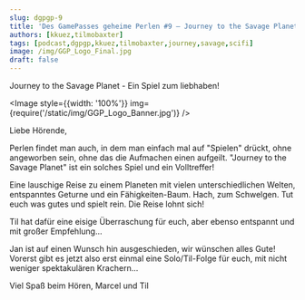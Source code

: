```yaml
---
slug: dgpgp-9
title: 'Des GamePasses geheime Perlen #9 – Journey to the Savage Planet'
authors: [kkuez,tilmobaxter]
tags: [podcast,dgpgp,kkuez,tilmobaxter,journey,savage,scifi]
image: /img/GGP_Logo_Final.jpg
draft: false
---
```



Journey to the Savage Planet - Ein Spiel zum liebhaben!

<Image style={{width: '100%'}} img={require('/static/img/GGP_Logo_Banner.jpg')} />

<!--truncate-->

Liebe Hörende,

Perlen findet man auch, in dem man einfach mal auf "Spielen" drückt, ohne angeworben sein, ohne das die Aufmachen einen aufgeilt. "Journey to the Savage Planet" ist ein solches Spiel und ein Volltreffer!

Eine lauschige Reise zu einem Planeten mit vielen unterschiedlichen Welten, entspanntes Geturne und ein Fähigkeiten-Baum. Hach, zum Schwelgen. Tut euch was gutes und spielt rein. Die Reise lohnt sich!

Til hat dafür eine eisige Überraschung für euch, aber ebenso entspannt und mit großer Empfehlung...

Jan ist auf einen Wunsch hin ausgeschieden, wir wünschen alles Gute! Vorerst gibt es jetzt also erst einmal eine Solo/Til-Folge für euch, mit nicht weniger spektakulären Krachern...

Viel Spaß beim Hören,
Marcel und Til

<ReactPlayer
    width="100%"
    height="50px"
    controls
    url='https://m10z.picnotes.de/DesGamePassesGeheimePerlen/DesGamePassesGeheimePerlen_9.mp3'
/>
